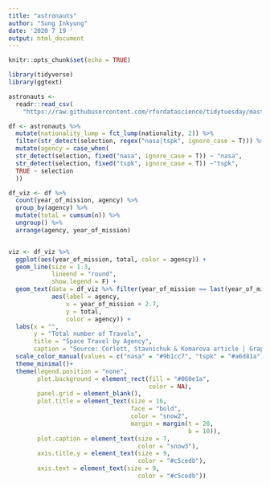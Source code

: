 ```yaml
---
title: "astronauts"
author: "Sung Inkyung"
date: '2020 7 19 '
output: html_document
---
```


```r
knitr::opts_chunk$set(echo = TRUE)
```

```r
library(tidyverse)
library(ggtext)
```


```r
astronauts <-
  readr::read_csv(
    "https://raw.githubusercontent.com/rfordatascience/tidytuesday/master/data/2020/2020-07-14/astronauts.csv")


```

```r

df <- astronauts %>% 
  mutate(nationality_lump = fct_lump(nationality, 2)) %>% 
  filter(str_detect(selection, regex("nasa|tspk", ignore_case = T))) %>% 
  mutate(agency = case_when(
  str_detect(selection, fixed("nasa", ignore_case = T)) ~ "nasa",
  str_detect(selection, fixed("tspk", ignore_case = T)) ~"tspk",
  TRUE ~ selection
  ))

df_viz <- df %>% 
  count(year_of_mission, agency) %>% 
  group_by(agency) %>% 
  mutate(total = cumsum(n)) %>% 
  ungroup() %>% 
  arrange(agency, year_of_mission)


viz <- df_viz %>% 
  ggplot(aes(year_of_mission, total, color = agency)) +
  geom_line(size = 1.3,
            lineend = "round",
            show.legend = F) +
  geom_text(data = df_viz %>% filter(year_of_mission == last(year_of_mission)), 
            aes(label = agency, 
                x = year_of_mission + 2.7, 
                y = total,
                color = agency)) +
  labs(x = "",
       y = "Total number of Travels",
       title = "Space Travel by Agency",
       caption = "Source: Corlett, Stavnichuk & Komarova article | Graphic: Sung Inkyung") +
  scale_color_manual(values = c("nasa" = "#9b1cc7", "tspk" = "#a6d81a")) +
  theme_minimal()+
  theme(legend.position = "none",
        plot.background = element_rect(fill = "#060e1a", 
                                       color = NA), 
        panel.grid = element_blank(),
        plot.title = element_text(size = 16,
                                  face = "bold",
                                  color = "snow2",
                                  margin = margin(t = 20,
                                                  b = 10)),
        plot.caption = element_text(size = 7,
                                    color = "snow3"),
        axis.title.y = element_text(size = 9,
                                    color = "#c5cedb"),
        axis.text = element_text(size = 9,
                                    color = "#c5cedb"))

```


